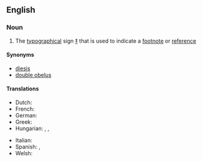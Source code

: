 ==English==

===Noun===
{{en-noun}}

# The [[typographical]] sign [[‡]] that is used to indicate a [[footnote]] or [[reference]]

====Synonyms====
* [[diesis]]
* [[double obelus]]

====Translations====
{{trans-top|the typographical sign ‡}}
* Dutch: {{t|nl|dubbele obelisk|c}}
* French: {{t|fr|double obèle|m}}
* German: {{t|de|Zweibalkenkreuz|n}}
* Greek: {{t|el|δίσταυρο|n}}
* Hungarian: {{t+|hu|kettős kereszt}}, {{t|hu|kettős tőr}}, {{t|hu|dupla kereszt}}
{{trans-mid}}
* Italian: {{t|it|doppio obelisco|m}}
* Spanish: {{t|es|obelisco doble|m}}, {{t|es|daga doble|f}}
* Welsh: {{t|cy|bêr|m|f}}
{{trans-bottom}}